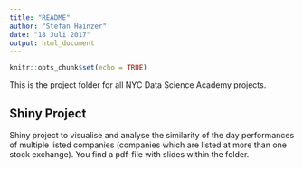 ```yaml
---
title: "README"
author: "Stefan Hainzer"
date: "18 Juli 2017"
output: html_document
---
```


```r
knitr::opts_chunk$set(echo = TRUE)
```

This is the project folder for all NYC Data Science Academy projects.

## Shiny Project

Shiny project to visualise and analyse the similarity of the day performances of multiple listed companies (companies which are listed at more than one stock exchange).
You find a pdf-file with slides within the folder.


